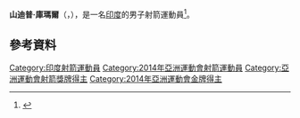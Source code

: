 {{MedalTableTop|}}
{{MedalSport | 男子[[射箭|射箭]]}}
{{MedalCountry | {{IND}} }}
{{Medal|Competition|[[亞洲運動會|亞洲運動會]]}}
{{MedalGold | [[2014年亞洲運動會|2014年 仁川]] | [[2014年亞洲運動會射箭比賽|團體複合弓]]}}
{{Medal|Competition|[[亞洲射箭錦標賽|亞洲錦標賽]]}}
{{MedalGold | [[2013年亞洲射箭錦標賽|2013年 台北]] | 團體複合弓}}
{{MedalBronze | [[2013年亞洲射箭錦標賽|2013年 台北]] | 個人複合弓}}
{{MedalBottom}}

'''山迪普·庫瑪爾'''（{{lang-en|'''Sandeep Kumar'''}}，{{bd|1988年|10月20日|catIdx=Kumar, Sandeep}}），是一名[[印度|印度]]的男子射箭運動員<ref>{{Cite web |url=http://www.incheon2014.kr/Sports/Biographies/Athletes_Profile/?ParticCode=5102378&lang=en |title=Profile at incheon2014.kr |accessdate=2014-10-19 |archive-date=2014-10-02 |archive-url=https://web.archive.org/web/20141002013228/http://www.incheon2014.kr/Sports/Biographies/Athletes_Profile/?ParticCode=5102378&lang=en |dead-url=yes }}</ref>。

== 參考資料 ==
{{reflist}}

{{DEFAULTSORT:Kumar, Sandeep}}
[[Category:印度射箭運動員|Category:印度射箭運動員]]
[[Category:2014年亞洲運動會射箭運動員|Category:2014年亞洲運動會射箭運動員]]
[[Category:亞洲運動會射箭獎牌得主|Category:亞洲運動會射箭獎牌得主]]
[[Category:2014年亞洲運動會金牌得主|Category:2014年亞洲運動會金牌得主]]